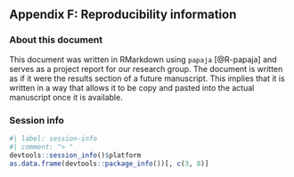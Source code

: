 ## Appendix F: Reproducibility information

### About this document

This document was written in RMarkdown using `papaja` [@R-papaja] and serves as a project report for our research group. 
The document is written as if it were the results section of a future manuscript.
This implies that it is written in a way that allows it to be copy and pasted into the actual manuscript once it is available.

### Session info

```r
#| label: session-info
#| comment: "> "
devtools::session_info()$platform
as.data.frame(devtools::package_info())[, c(3, 8)]
```
